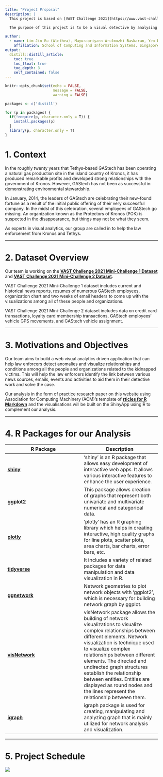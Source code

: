 ```yaml
---
title: "Project Proposal"
description: |
  This project is based on [VAST Challenge 2021](https://www.vast-challenge.github.io/2021/).
    
  The purpose of this project is to be a visual detective by analysing the issues through visual representations.

author:
  - name: Lim Jin Ru (Alethea), Mayurapriyann Arulmozhi Baskaran, Yeo Ding Run (Darius) 
    affiliation: School of Computing and Information Systems, Singapore Management University
output:
  distill::distill_article:
    toc: true
    toc_float: true
    toc_depth: 3
    self_contained: false
---
```


```r
knitr::opts_chunk$set(echo = FALSE,
                      message = FALSE,
                      warning = FALSE)
```

```r
packages <- c('distill')

for (p in packages) {
  if(!require(p, character.only = T)) {
    install.packages(p)
  }
  library(p, character.only = T)
}
```

# 1. Context

In the roughly twenty years that Tethys-based GAStech has been operating a natural gas production site in the island country of Kronos, it has produced remarkable profits and developed strong relationships with the government of Kronos. However, GAStech has not been as successful in demonstrating environmental stewardship.

In January, 2014, the leaders of GAStech are celebrating their new-found fortune as a result of the initial public offering of their very successful company. In the midst of this celebration, several employees of GAStech go missing. An organization known as the Protectors of Kronos (POK) is suspected in the disappearance, but things may not be what they seem.

As experts in visual analytics, our group are called in to help the law enforcement from Kronos and Tethys.

***

# 2. Dataset Overview

Our team is working on the **[VAST Challenge 2021 Mini-Challenge 1 Dataset](https://www.vast-challenge.github.io/2021/MC1.html)** and **[VAST Challenge 2021 Mini-Challenge 2 Dataset](https://www.vast-challenge.github.io/2021/MC2.html)**.

VAST Challenge 2021 Mini-Challenge 1 dataset includes current and historical news reports, resumes of numerous GAStech employees, organization chart and two weeks of email headers to come up with the visualizations among all of these people and organizations.

VAST Challenge 2021 Mini-Challenge 2 dataset includes data on credit card transactions, loyalty card membership transactions, GAStech employees' vehicle GPS movements, and GAStech vehicle assignment.

***

# 3. Motivations and Objectives
Our team aims to build a web visual analytics driven application that can help law enforcers detect anomalies and visualize relationships and conditions among all the people and organizations related to the kidnapped victims. This will help the law enforcers identify the link between various news sources, emails, events and activities to aid them in their detective work and solve the case.

Our analysis in the form of practice research paper on this website using Association for Computing Machinery (ACM)'s template of **[rticles for R Markdown](https://www.github.com/rstudio/rticles)** and the visualisations will be built on the ShinyApp using R to complement our analysis.

***

# 4. R Packages for our Analysis

R Package | Description
------------- | -------------
**[shiny](https://cran.r-project.org/web/packages/shiny/index.html)** | ‘shiny’ is an R package that allows easy development of interactive web apps. It allows various interactive features to enhance the user experience.
**[ggplot2](https://www.cran.r-project.org/web/packages/ggplot2/index.html)** | This package allows creation of graphs that represent both univariate and multivariate numerical and categorical data.
**[plotly](https://www.cran.r-project.org/web/packages/plotly/index.html)** | ‘plotly’ has an R graphing library which helps in creating interactive, high quality graphs for line plots, scatter plots, area charts, bar charts, error bars, etc.
**[tidyverse](https://www.cran.r-project.org/web/packages/tidyverse/index.html)** | It includes a variety of related packages for data manipulation and data visualization in R.
**[ggnetwork](https://www.cran.r-project.org/web/packages/ggnetwork/vignettes/ggnetwork.html)** | Network geometries to plot network objects with 'ggplot2', which is necessary for building network graph by ggplot.
**[visNetwork](https://www.cran.r-project.org/web/packages/visNetwork/index.html)** | visNetwork package allows the building of network visualizations to visualize complex relationships between different elements. Network visualization is technique used to visualize complex relationships between different elements. The directed and undirected graph structures establish the relationship between entities. Entities are displayed as round nodes and the lines represent the relationship between them.
**[igraph](https://cran.r-project.org/web/packages/igraph/index.html)** | igraph package is used for creating, manipulating and analyzing graph that is mainly utilized for network analysis and visualization.

***

# 5. Project Schedule

![](images/ProjectSchedule.PNG)

